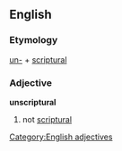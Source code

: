 ==English==
=== Etymology ===
[[un-]] + [[scriptural]]
=== Adjective ===
[[Category:English adjectives]]
'''unscriptural'''
# not [[scriptural]]